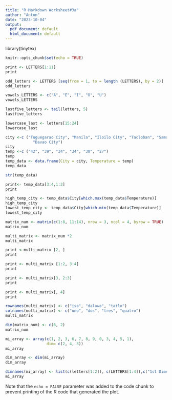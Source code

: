 ```yaml
---
title: "R Markdown Worksheet#3a"
author: "Anton"
date: "2023-10-04"
output:
  pdf_document: default
  html_document: default
---
```

library(tinytex)

```r
knitr::opts_chunk$set(echo = TRUE)
```


```r
print <- LETTERS[1:11]
print
```
```r
odd_letters <- LETTERS [seq(from = 1, to = length (LETTERS), by = 2)]
odd_letters
```

```r
vowels_LETTERS <- c("A", "E", "I", "O", "U")
vowels_LETTERS
```

```r
lastfive_letters <- tail(letters, 5)
lastfive_letters
```

```r
lowercase_last <- letters[15:24]
lowercase_last
```

```r
city <-c ("Tuguegarao City", "Manila", "Iloilo City", "Tacloban", "Samal Island",
            "Davao City")
city
temp <-c ("42", "39", "34", "34", "30", "27")
temp
temp_data <- data.frame(City = city, Temperature = temp)
temp_data
```

```r
str(temp_data)
```

```r
print<- temp_data[3:4,1:2]
print
```

```r
high_temp_city <- temp_data$City[which.max(temp_data$Temperature)]
high_temp_city
lowest_temp_city <- temp_data$City[which.min(temp_data$Temperature)]
lowest_temp_city
```

```r
matrix_num <- matrix(c(1:8, 11:14), nrow = 3, ncol = 4, byrow = TRUE)
matrix_num

multi_matrix <- matrix_num *2 
multi_matrix
```

```r
print <-multi_matrix [2, ]
print
```

```r
print <- multi_matrix [1:2, 3:4] 
print
```

```r
print <- multi_matrix[3, 2:3]
print 
```

```r
print <- multi_matrix[, 4]
print 
```

```r
rownames(multi_matrix) <- c("isa", "dalawa", "tatlo")
colnames(multi_matrix) <- c("uno", "dos", "tres", "quatro")
multi_matrix
```

```r
dim(matrix_num) <- c(6, 2)
matrix_num 
```

```r
mi_array <- array(c(1, 2, 3, 6, 7, 8, 9, 0, 3, 4, 5, 1),
                  dim= c(2, 4, 3))
mi_array
```

```r
dim_array <- dim(mi_array)
dim_array
``` 

```r
dimnames(mi_array) <- list(c(letters[1:2]), c(LETTERS[1:4]),c("1st Dimensional Array", "2nd Dimensional Array", "3rd Dimensional Array"))
mi_array
```



Note that the `echo = FALSE` parameter was added to the code chunk to prevent printing of the R code that generated the plot.
